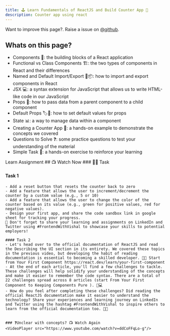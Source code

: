 ```yaml
---
title: 🕹️ Learn Fundamentals of ReactJS and Build Counter App 🦔
description: Counter app using react
---
```


<Callout>

Want to improve this page?. Raise a issue on [@github](https://github.com/ManishBisht777/frontend-freaks-website).

</Callout>

## Whats on this page?

- Components 🧩: the building blocks of a React application
- Functional vs Class Components 🏗️: the two types of components in React and their differences
- Named and Default Import/Export 📡📦: how to import and export components in React
- JSX 💻: a syntax extension for JavaScript that allows us to write HTML-like code in our JavaScript
- Props 🎁: how to pass data from a parent component to a child component
- Default Props 🏷️🎁: how to set default values for props
- State 📊: a way to manage data within a component
- Creating a Counter App 🔢: a hands-on example to demonstrate the concepts we covered
- Questions to Solve ❓: some practice questions to test your understanding of the material
- Simple Task 🤏: a hands-on exercise to reinforce your learning

<Tabs defaultValue="learn">

<TabsList>
  <TabsTrigger value="learn">Learn</TabsTrigger>
  <TabsTrigger value="assignment">Assignment</TabsTrigger>
</TabsList>

<TabsContent value="learn">
    ## 📺 Watch Now
    <VideoPlayer src="https://www.youtube.com/watch?v=ddCoFFqLo-g"/>
</TabsContent>

<TabsContent value="assignment">
 ### 📌🔨 Task

   #### Task 1
    - Add a reset button that resets the counter back to zero
    - Add a feature that allows the user to increment/decrement the counter by a custom value (e.g., 5 or 10)
    - Add a feature that allows the user to change the color of the counter based on its value (e.g., green for positive values, red for negative values).
    - Design your first app, and share the code sandbox link in google sheet for tracking your progress.
    🚀 Don't forget to share your learning and assignments on LinkedIn and Twitter using #FrontendWithVishal to showcase your skills to potential employers!

    #### Task 2
    - Let's head over to the official documentation of ReactJS and read the Describing the UI section in its entirety. We covered these topics in the previous video, but developing the habit of reading documentation is essential to becoming a skilled developer. 📖🤓 Start from Your First Component https://react.dev/learn/your-first-component
    - At the end of each article, you'll find a few challenges to tackle. These challenges will help solidify your understanding of the concepts and make it easier to remember the code syntax. There are a total of 22 challenges spread across 8 articles (start From Your First Component to Keeping Components Pure ). 🧐💻
    - How do you feel after completing these challenges? Did reading the official ReactJS documentation make it easier to understand the technology? Share your experiences and learning journey on LinkedIn and Twitter using the hashtag #FrontendWithVishal to inspire others to learn from the official documentation too. 🤝🚀


    ### ❓Unclear with concepts? 📺 Watch Again
    <VideoPlayer src="https://www.youtube.com/watch?v=ddCoFFqLo-g"/>

</TabsContent>

</Tabs>


